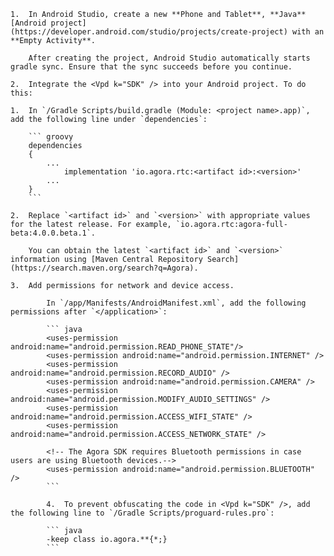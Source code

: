 <PlatformWrapper platform="android">

    1.  In Android Studio, create a new **Phone and Tablet**, **Java** [Android project](https://developer.android.com/studio/projects/create-project) with an **Empty Activity**.

        After creating the project, Android Studio automatically starts gradle sync. Ensure that the sync succeeds before you continue.

    2.  Integrate the <Vpd k="SDK" /> into your Android project. To do this:

    1.  In `/Gradle Scripts/build.gradle (Module: <project name>.app)`, add the following line under `dependencies`:

        ``` groovy
        dependencies
        {
            ...
                implementation 'io.agora.rtc:<artifact id>:<version>'
            ...
        }
        ```

    2.  Replace `<artifact id>` and `<version>` with appropriate values for the latest release. For example, `io.agora.rtc:agora-full-beta:4.0.0.beta.1`.

        You can obtain the latest `<artifact id>` and `<version>` information using [Maven Central Repository Search](https://search.maven.org/search?q=Agora).

    3.  Add permissions for network and device access.

            In `/app/Manifests/AndroidManifest.xml`, add the following permissions after `</application>`:

            ``` java
            <uses-permission android:name="android.permission.READ_PHONE_STATE"/>
            <uses-permission android:name="android.permission.INTERNET" />
            <uses-permission android:name="android.permission.RECORD_AUDIO" />
            <uses-permission android:name="android.permission.CAMERA" />
            <uses-permission android:name="android.permission.MODIFY_AUDIO_SETTINGS" />
            <uses-permission android:name="android.permission.ACCESS_WIFI_STATE" />
            <uses-permission android:name="android.permission.ACCESS_NETWORK_STATE" />

            <!-- The Agora SDK requires Bluetooth permissions in case users are using Bluetooth devices.-->
            <uses-permission android:name="android.permission.BLUETOOTH" />
            ```

            4.  To prevent obfuscating the code in <Vpd k="SDK" />, add the following line to `/Gradle Scripts/proguard-rules.pro`:

            ``` java
            -keep class io.agora.**{*;}
            ```
</PlatformWrapper>
